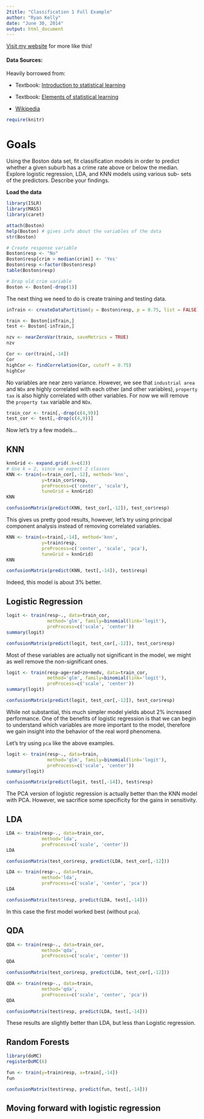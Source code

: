 ```yaml
---
2title: "Classification 1 Full Example"
author: "Ryan Kelly"
date: "June 30, 2014"
output: html_document
---
```

[Visit my website](http://rmdk.ca/) for more like this!

#### Data Sources:

Heavily borrowed from:

* Textbook: [Introduction to statistical learning](http://www-bcf.usc.edu/~gareth/ISL/)

* Textbook: [Elements of statistical learning](https://statistics.stanford.edu/~tibs/ElemStatLearn/)

* [Wikipedia](http://en.wikipedia.org/)

```r
require(knitr)
```

# Goals

Using the Boston data set, fit classification models in order to predict whether a given suburb has a crime rate above or below the median. Explore logistic regression, LDA, and KNN models using various sub- sets of the predictors. Describe your findings.

__Load the data__

```r
library(ISLR)
library(MASS)
library(caret)

attach(Boston)
help(Boston) # gives info about the variables of the data
str(Boston)
```

```r
# Create response variable
Boston$resp <- "No"
Boston$resp[crim > median(crim)] <- 'Yes'
Boston$resp <-factor(Boston$resp)
table(Boston$resp)

# Drop old crim variable
Boston <- Boston[-drop(1)]
```

The next thing we need to do is create training and testing data.

```r
inTrain <- createDataPartition(y = Boston$resp, p = 0.75, list = FALSE)

train <- Boston[inTrain,]
test <- Boston[-inTrain,]
```


```r
nzv <- nearZeroVar(train, saveMetrics = TRUE)
nzv

Cor <- cor(train[,-14])
Cor
highCor <- findCorrelation(Cor, cutoff = 0.75)
highCor
```

No variables are near zero variance. However, we see that `industrial area` and `NOx` are highly correlated with each other (and other variables), `property tax` is also highly correlated with other variables. For now we will remove the `property tax` variable and `NOx`.

```r
train_cor <- train[,-drop(c(4,9))]
test_cor <- test[,-drop(c(4,9))]
```

Now let's try a few models...

## KNN

```r
knnGrid <- expand.grid(.k=c(2))
# Use k = 2, since we expect 2 classes
KNN <- train(x=train_cor[,-12], method='knn',
             y=train_cor$resp, 
             preProcess=c('center', 'scale'), 
             tuneGrid = knnGrid)
KNN

confusionMatrix(predict(KNN, test_cor[,-12]), test_cor$resp)
```

This gives us pretty good results, however, let's try using principal component analysis instead of removing correlated variables.

```r
KNN <- train(x=train[,-14], method='knn',
             y=train$resp, 
             preProcess=c('center', 'scale', 'pca'), 
             tuneGrid = knnGrid)
KNN

confusionMatrix(predict(KNN, test[,-14]), test$resp)
```

Indeed, this model is about 3% better.

## Logistic Regression

```r
logit <- train(resp~., data=train_cor, 
               method='glm', family=binomial(link='logit'),
               preProcess=c('scale', 'center'))
summary(logit)

confusionMatrix(predict(logit, test_cor[,-12]), test_cor$resp)
```

Most of these variables are actually not significant in the model, we might as well remove the non-significant ones.

```r
logit <- train(resp~age+rad+zn+medv, data=train_cor, 
               method='glm', family=binomial(link='logit'),
               preProcess=c('scale', 'center'))
summary(logit)

confusionMatrix(predict(logit, test_cor[,-12]), test_cor$resp)
```

While not substantial, this much simpler model yields about 2% increased performance. One of the benefits of logistic regression is that we can begin to understand which variables are more important to the model, therefore we gain insight into the behavior of the real word phenomena. 

Let's try using `pca` like the above examples.

```r
logit <- train(resp~., data=train, 
               method='glm', family=binomial(link='logit'),
               preProcess=c('scale', 'center'))
summary(logit)

confusionMatrix(predict(logit, test[,-14]), test$resp)
```

The PCA version of logistic regression is actually better than the KNN model with PCA. However, we sacrifice some specificity for the gains in sensitivity.

## LDA

```r
LDA <- train(resp~., data=train_cor,
             method='lda', 
             preProcess=c('scale', 'center'))
LDA

confusionMatrix(test_cor$resp, predict(LDA, test_cor[,-12]))
```


```r
LDA <- train(resp~., data=train,
             method='lda', 
             preProcess=c('scale', 'center', 'pca'))
LDA

confusionMatrix(test$resp, predict(LDA, test[,-14]))
```

In this case the first model worked best (without `pca`).

## QDA

```r
QDA <- train(resp~., data=train_cor,
             method='qda', 
             preProcess=c('scale', 'center'))
QDA

confusionMatrix(test_cor$resp, predict(LDA, test_cor[,-12]))
```

```r
QDA <- train(resp~., data=train,
             method='qda', 
             preProcess=c('scale', 'center', 'pca'))
QDA

confusionMatrix(test$resp, predict(LDA, test[,-14]))
```

These results are slightly better than LDA, but less than Logistic regression.

## Random Forests

```r
library(doMC)
registerDoMC(6)

fun <- train(y=train$resp, x=train[,-14])
fun

confusionMatrix(test$resp, predict(fun, test[,-14]))
```

## Moving forward with logistic regression


